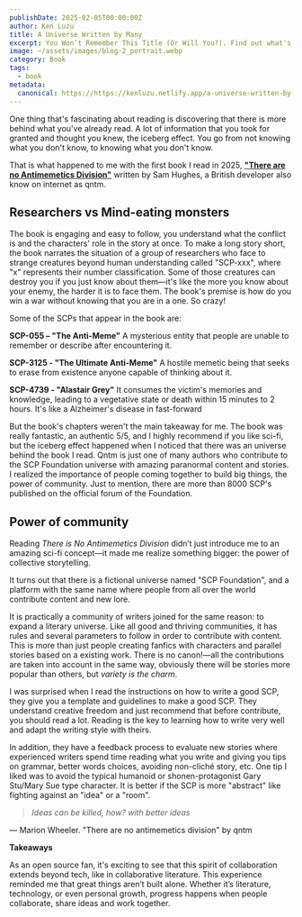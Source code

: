 ```yaml
---
publishDate: 2025-02-05T00:00:00Z
author: Ken Luzu
title: A Universe Written by Many
excerpt: You Won’t Remember This Title (Or Will You?). Find out what's' behind a good community... and monsters that eat your memories ¿?
image: ~/assets/images/blog-2_portrait.webp
category: Book
tags:
  - book
metadata:
  canonical: https://https://kenluzu.netlify.app/a-universe-written-by-many
---
```

One thing that's fascinating about reading is discovering that there is more behind what you've already read. A lot of information that you took for granted and thought you knew, the iceberg effect. You go from not knowing what you don't know, to knowing what you don't know. 

That is what happened to me with the first book I read in 2025, <a href="https://www.goodreads.com/book/show/57834742" target="_blank"><strong>"There are no Antimemetics Division"</strong></a> written by Sam Hughes, a British developer also know on internet as qntm. 

<h2>Researchers vs Mind-eating monsters</h2>
The book is engaging and easy to follow, you understand what the conflict is and the characters' role in the story at once.
To make a long story short, the book narrates the situation of a group of researchers who face to strange creatures beyond human understanding called "SCP-xxx", where "x" represents their number classification. Some of those creatures can destroy you if you just know about them—it's like the more you know about your enemy, the harder it is to face them. The  book's premise is how do you win a war without knowing that you are in a one. So crazy!

Some of the SCPs that appear in the book are:
 
**SCP-055 – "The Anti-Meme"**
A mysterious entity that people are unable to remember or describe after encountering it.

**SCP-3125 - "The Ultimate Anti-Meme"**
A hostile memetic being that seeks to erase from existence anyone capable of thinking about it.

**SCP-4739 - "Alastair Grey"**
It consumes the victim's memories and knowledge, leading to a vegetative state or death within 15 minutes to 2 hours. It's like a Alzheimer's disease in fast-forward

But the book's chapters weren't the main takeaway for me. The book was really fantastic, an authentic 5/5, and I highly recommend if you like sci-fi, but the iceberg effect happened when I noticed that there was an universe behind the book I read. Qntm is just one of many authors who contribute to the SCP Foundation universe with amazing paranormal content and stories.
I realized the importance of people coming together to build big things, the power of community. Just to mention, there are more than 8000 SCP's published on the official forum of the Foundation.

## Power of community

Reading _There is No Antimemetics Division_ didn’t just introduce me to an amazing sci-fi concept—it made me realize something bigger: the power of collective storytelling.

It turns out that there is a fictional universe named "SCP Foundation", and a platform with the same name where people from all over the world contribute content and new lore.

It is practically a community of writers joined for the same reason: to expand a literary universe. 
Like all good and thriving communities, it has rules and several parameters to follow in order to contribute with content.
This is more than just people creating fanfics with characters and parallel stories based on a existing work. There is no canon!—all the contributions are taken into account in the same way, obviously there will be stories more popular than others, but *variety is the charm*.

I was surprised when I read the instructions on how to write a good SCP, they give you a template and guidelines to make a good SCP. They understand creative freedom and just recommend that before contribute, you should read a lot. Reading is the key to learning how to write very well and adapt the writing style with theirs. 

In addition, they have a feedback process to evaluate new stories where experienced writers spend time reading what you write and giving you tips on grammar, better words choices, avoiding non-cliché story, etc.
One tip I liked was to avoid the typical humanoid or shonen-protagonist Gary Stu/Mary Sue type character. It is better if the SCP is more "abstract" like fighting against an "idea" or a "room".


> *Ideas can be killed, how? with better ideas*
> 
— Marion Wheeler. "There are no antimemetics division" by qntm

**Takeaways**

As an open source fan, it's exciting to see that this spirit of collaboration extends beyond tech, like in collaborative literature. This experience reminded me that great things aren’t built alone. Whether it’s literature, technology, or even personal growth, progress happens when people collaborate, share ideas and work together.
